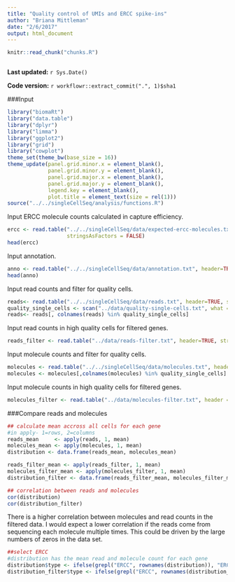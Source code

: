 ```yaml
---
title: "Quality control of UMIs and ERCC spike-ins"
author: "Briana Mittleman"
date: "2/6/2017"
output: html_document
---
```


```r
knitr::read_chunk("chunks.R")
```

```r
```

**Last updated:** `r Sys.Date()`

**Code version:** `r workflowr::extract_commit(".", 1)$sha1`

###Input
```r
library("biomaRt")
library("data.table")
library("dplyr")
library("limma")
library("ggplot2")
library("grid")
library("cowplot")
theme_set(theme_bw(base_size = 16))
theme_update(panel.grid.minor.x = element_blank(),
             panel.grid.minor.y = element_blank(),
             panel.grid.major.x = element_blank(),
             panel.grid.major.y = element_blank(),
             legend.key = element_blank(),
             plot.title = element_text(size = rel(1)))
source("../../singleCellSeq/analysis/functions.R")
```

Input ERCC molecule counts calculated in capture efficiency.  

```r
ercc <- read.table("../../singleCellSeq/data/expected-ercc-molecules.txt", header = TRUE,
                   stringsAsFactors = FALSE)
head(ercc)
```

Input annotation.  

```r
anno <- read.table("../../singleCellSeq/data/annotation.txt", header=TRUE, stringsAsFactors = FALSE)
head(anno)
```

Input read counts and filter for quality cells.  

```r
reads<- read.table("../../singleCellSeq/data/reads.txt", header=TRUE, stringsAsFactors = FALSE)
quality_single_cells <- scan("../data/quality-single-cells.txt", what = "character")
reads<- reads[, colnames(reads) %in% quality_single_cells]

```
Input read counts in high quality cells for filtered genes.    

```r
reads_filter <- read.table("../data/reads-filter.txt", header=TRUE, stringsAsFactors = FALSE)

```

Input molecule counts and filter for quality cells.  

```r
molecules <- read.table("../../singleCellSeq/data/molecules.txt", header=TRUE, stringsAsFactors = FALSE)
molecules <- molecules[,colnames(molecules) %in% quality_single_cells]
```

Input molecule counts in high quality cells for filtered genes.  

```r
molecules_filter <- read.table("../data/molecules-filter.txt", header = TRUE, stringsAsFactors = FALSE)
```

###Compare reads and molecules  

```r
## calculate mean accross all cells for each gene 
#in apply- 1=rows, 2=columns
reads_mean     <- apply(reads, 1, mean)
molecules_mean <- apply(molecules, 1, mean)
distribution <- data.frame(reads_mean, molecules_mean)

reads_filter_mean <- apply(reads_filter, 1, mean)
molecules_filter_mean <- apply(molecules_filter, 1, mean)
distribution_filter <- data.frame(reads_filter_mean, molecules_filter_mean)

## correlation between reads and molecules
cor(distribution)
cor(distribution_filter)
```
There is a higher correlation between molecules and read counts in the filtered data. I would expect a lower correlation if the reads come from sequencing each molecule multiple times. This could be driven by the large numbers of zeros in the data set. 

```r
##select ERCC
#distribution has the mean read and molecule count for each gene
distribution$type <- ifelse(grepl("ERCC", rownames(distribution)), "ERCC", "gene")
distribution_filter$type <- ifelse(grepl("ERCC", rownames(distribution_filter)), "ERCC", "gene")
```

